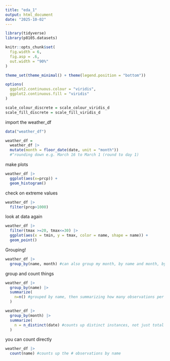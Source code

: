 ```yaml
---
title: "eda_1"
output: html_document
date: "2025-10-02"
---
```



```r
library(tidyverse)
library(p8105.datasets)

knitr::opts_chunk$set(
  fig.width = 6,
  fig.asp = .6,
  out.width = "90%"
)

theme_set(theme_minimal() + theme(legend.position = "bottom"))

options(
  ggplot2.continuous.colour = "viridis",
  ggplot2.continuous.fill = "viridis"
)

scale_colour_discrete = scale_colour_viridis_d
scale_fill_discrete = scale_fill_viridis_d
```

import the weather_df
```r
data("weather_df")

weather_df =
  weather_df |> 
  mutate(month = floor_date(date, unit = "month")) 
  #^rounding down e.g. March 16 to March 1 (round to day 1)
```

make plots

```r
weather_df |> 
  ggplot(aes(x=prcp)) +
  geom_histogram()
```

check on extreme values

```r
weather_df |> 
  filter(prcp>1000)
```

look at data again

```r
weather_df |> 
  filter(tmax >=20, tmax<=30) |> 
  ggplot(aes(x = tmin, y = tmax, color = name, shape = name)) +
  geom_point()
```

Grouping! 

```r
weather_df |> 
  group_by(name, month) #can also group my month, by name and month, by name, etc.
```

group and count things

```r
weather_df |> 
  group_by(name) |> 
  summarize(
    n=n() #grouped by name, then summarizing how many observations per group
  )
```

```r
weather_df |> 
  group_by(month) |> 
  summarize(
    n = n_distinct(date) #counts up distinct instances, not just total #
  )
```

you can count directly

```r
weather_df |> 
  count(name) #counts up the # observations by name
```














